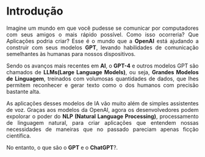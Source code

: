 
```{=html}
<style>
  body{text-align: justify}
</style>
```


::: progress
::: {.progress-bar style="width: 100%;"}
:::
:::

# **Introdução**

Imagine um mundo em que você pudesse se comunicar por computadores com seus amigos o mais rápido possível. Como isso ocorreria? Que Aplicações podria criar? Esse é o mundo que a **OpenAI** está ajudando a construir com seus modelos **GPT**, levando habilidades de comunicação semelhantes às humanas para nossos dispositivos.

Sendo os avanços mais recentes em **AI**, o **GPT-4** e outros modelos GPT são chamados de **LLMs(Large Language Models)**, ou seja, **Grandes Modelos de Linguagem**, treinados com volumosas quantidades de dados, que lhes permitem reconhecer e gerar texto como o dos humanos com precisão bastante alta.


As aplicações desses modelos de IA vão muito além de simples assistentes de voz. Graças aos modelos da OpenAI, agora os desenvolvedores podem expolorar o poder do **NLP (Natural Language Processing)**, processamento de linguagem natural, para criar aplicações que entendem nossas necessidades de maneiras que no passado pareciam apenas ficção científica.


No entanto, o que são o **GPT** e o **ChatGPT**?.



::: progress
::: {.progress-bar style="width: 100%;"}
:::
:::

